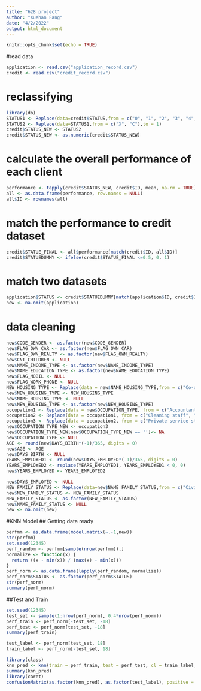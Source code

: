 ```yaml
---
title: "628 project"
author: "Xuehan Fang"
date: "4/2/2022"
output: html_document
---
```


```r
knitr::opts_chunk$set(echo = TRUE)
```

#read data
```r
application <- read.csv("application_record.csv")
credit <- read.csv("credit_record.csv")
```

# reclassifying
```r
library(do)
STATUS1 <- Replace(data=credit$STATUS,from = c("0", "1", "2", "3", "4", "5"),to = 0)
STATUS2 <- Replace(data=STATUS1,from = c("X", "C"),to = 1)
credit$STATUS_NEW <- STATUS2
credit$STATUS_NEW <- as.numeric(credit$STATUS_NEW)
```

# calculate the overall performance of each client
```r
performance <- tapply(credit$STATUS_NEW, credit$ID, mean, na.rm = TRUE)
all <- as.data.frame(performance, row.names = NULL)
all$ID <- rownames(all)
```

# match the performance to credit dataset
```r
credit$STATUE_FINAL <- all$performance[match(credit$ID, all$ID)]
credit$STATUEDUMMY <- ifelse(credit$STATUE_FINAL <=0.5, 0, 1)
```

# match two datasets
```r
application$STATUS <- credit$STATUEDUMMY[match(application$ID, credit$ID)]
new <- na.omit(application)
```

# data cleaning
```r
new$CODE_GENDER <- as.factor(new$CODE_GENDER)
new$FLAG_OWN_CAR <- as.factor(new$FLAG_OWN_CAR)
new$FLAG_OWN_REALTY <- as.factor(new$FLAG_OWN_REALTY)
new$CNT_CHILDREN <- NULL
new$NAME_INCOME_TYPE <- as.factor(new$NAME_INCOME_TYPE)
new$NAME_EDUCATION_TYPE <- as.factor(new$NAME_EDUCATION_TYPE)
new$FLAG_MOBIL <- NULL
new$FLAG_WORK_PHONE <- NULL
NEW_HOUSING_TYPE <- Replace(data = new$NAME_HOUSING_TYPE,from = c("Co-op apartment", "Municipal apartment", "Rented apartment"),to = "Rented apartment")
new$NEW_HOUSING_TYPE <- NEW_HOUSING_TYPE
new$NAME_HOUSING_TYPE <- NULL
new$NEW_HOUSING_TYPE <- as.factor(new$NEW_HOUSING_TYPE)
occupation1 <- Replace(data = new$OCCUPATION_TYPE, from = c("Accountants", "Core staff", "High skill tech staff", "HR staff", "IT staff", "Managers", "Medicine staff", "Realty agents", "Sales staff"), to = "White collar")
occupation2 <- Replace(data = occupation1, from = c("Cleaning staff", "Cooking staff", "Drivers", "Laborers", "Low-skill Laborers", "Security staff"), to = "Blue collar")
occupation3 <- Replace(data = occupation2, from = c("Private service staff", "Secretaries", "Waiters/barmen staff"), to = "Pink collar")
new$OCCUPATION_TYPE_NEW <- occupation3
new$OCCUPATION_TYPE_NEW[new$OCCUPATION_TYPE_NEW == '']<- NA
new$OCCUPATION_TYPE <- NULL
AGE <- round(new$DAYS_BIRTH*(-1)/365, digits = 0)
new$AGE <- AGE
new$DAYS_BIRTH <- NULL
YEARS_EMPLOYED1 <- round(new$DAYS_EMPLOYED*(-1)/365, digits = 0) 
YEARS_EMPLOYED2 <- replace(YEARS_EMPLOYED1, YEARS_EMPLOYED1 < 0, 0)
new$YEARS_EMPLOYED <- YEARS_EMPLOYED2

new$DAYS_EMPLOYED <- NULL
NEW_FAMILY_STATUS <- Replace(data=new$NAME_FAMILY_STATUS,from = c("Civil marriage", "Married"),to = "Married")
new$NEW_FAMILY_STATUS <- NEW_FAMILY_STATUS
NEW_FAMILY_STATUS <- as.factor(NEW_FAMILY_STATUS)
new$NAME_FAMILY_STATUS <- NULL
new <- na.omit(new)
```

#KNN Model
## Getting data ready
```r
perfmm <- as.data.frame(model.matrix(~.-1,new))
str(perfmm)
set.seed(12345)
perf_random <- perfmm[sample(nrow(perfmm)),]
normalize <- function(x) {
  return ((x - min(x)) / (max(x) - min(x)))
}
perf_norm <- as.data.frame(lapply(perf_random, normalize))
perf_norm$STATUS <- as.factor(perf_norm$STATUS)
str(perf_norm)
summary(perf_norm)
```

##Test and Train
```r
set.seed(12345)
test_set <- sample(1:nrow(perf_norm), 0.4*nrow(perf_norm)) 
perf_train <- perf_norm[-test_set, -18]
perf_test <- perf_norm[test_set, -18]
summary(perf_train)
```

```r
test_label <- perf_norm[test_set, 18]
train_label <- perf_norm[-test_set, 18]
```

```r
library(class)
knn_pred <- knn(train = perf_train, test = perf_test, cl = train_label, k = 121)
summary(knn_pred)
library(caret)
confusionMatrix(as.factor(knn_pred), as.factor(test_label), positive = "1")
```

